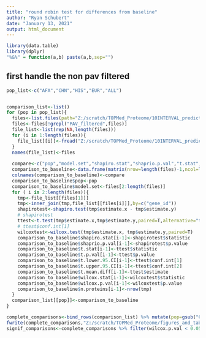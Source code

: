 ---
title: "round robin test for differences from baseline"
author: "Ryan Schubert"
date: "January 13, 2021"
output: html_document
---

```{r setup, include=FALSE}
library(data.table)
library(dplyr)
"%&%" = function(a,b) paste(a,b,sep="")
```

## first handle the non pav filtered

```{r cars}
pop_list<-c("AFA","CHN","HIS","EUR","ALL")


comparison_list<-list()
for (pop in pop_list){
  files<-list.files(path="Z:/scratch/TOPMed_Proteome/10INTERVAL_prediction/true_subset_correlations/",pattern=pop)
  files<-files[!grepl("PAV_filtered",files)]
  file_list<-list(rep(NA,length(files)))
  for (i in 1:length(files)){
    file_list[[i]]<-fread("Z:/scratch/TOPMed_Proteome/10INTERVAL_prediction/true_subset_correlations/" %&% files[i]) %>% mutate(model=files[i])
  }
  names(file_list)<-files
  
  compare<-c("pop","model.set","shapiro.stat","shaprio.p.val","t.stat","t.p.val","n.proteins","t.lower.95.CI","t.upper.95.CI","t.mean.diff","wilcox.stat","wilcox.p.val")
  comparison_to_baseline<-data.frame(matrix(nrow=length(files)-1,ncol=length(compare)))
  colnames(comparison_to_baseline)<-compare
  comparison_to_baseline$pop<-pop
  comparison_to_baseline$model.set<-files[2:length(files)]
  for ( i in 2:length(files)){
    tmp<-file_list[[files[1]]]
    tmp<-inner_join(tmp,file_list[[files[i]]],by=c("gene_id"))
    shapirotest<-shapiro.test(tmp$estimate.x - tmp$estimate.y)
    # shapirotest
    ttest<-t.test(tmp$estimate.x,tmp$estimate.y,paired=T,alternative="two.sided")
    # ttest$conf.int[1]
    wilcoxtest<-wilcox.test(tmp$estimate.x, tmp$estimate.y,paired=T)
    comparison_to_baseline$shapiro.stat[i-1]<-shapirotest$statistic
    comparison_to_baseline$shaprio.p.val[i-1]<-shapirotest$p.value
    comparison_to_baseline$t.stat[i-1]<-ttest$statistic
    comparison_to_baseline$t.p.val[i-1]<-ttest$p.value
    comparison_to_baseline$t.lower.95.CI[i-1]<-ttest$conf.int[1]
    comparison_to_baseline$t.upper.95.CI[i-1]<-ttest$conf.int[2]
    comparison_to_baseline$t.mean.diff[i-1]<-ttest$estimate
    comparison_to_baseline$wilcox.stat[i-1]<-wilcoxtest$statistic
    comparison_to_baseline$wilcox.p.val[i-1]<-wilcoxtest$p.value
    comparison_to_baseline$n.proteins[i-1]<-nrow(tmp)
  }
  comparison_list[[pop]]<-comparison_to_baseline  
}
```

```{r}
complete_comparisons<-bind_rows(comparison_list) %>% mutate(pop=gsub("CAU","EUR",pop),model.set=gsub("CAU","EUR",model.set))
fwrite(complete_comparisons,"Z:/scratch/TOPMed_Proteome/figures_and_tables/final_figures_and_tables/figures_and_tables/INTERVAL_statistical_tests_comparison_to_baseline.csv",sep=',',col.names = T)
signif_comparisons<-complete_comparisons %>% filter(wilcox.p.val < 0.05,grepl("0.001_T",model.set))
```
